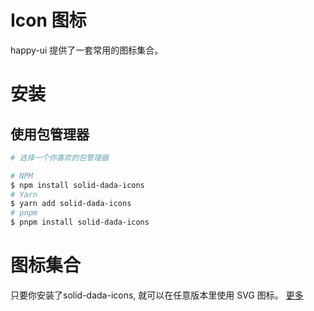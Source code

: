 # Icon 图标
happy-ui 提供了一套常用的图标集合。

# 安装
## 使用包管理器

```bash
# 选择一个你喜欢的包管理器

# NPM
$ npm install solid-dada-icons
# Yarn
$ yarn add solid-dada-icons
# pnpm
$ pnpm install solid-dada-icons
```

# 图标集合
只要你安装了solid-dada-icons, 就可以在任意版本里使用 SVG 图标。
[更多](https://element-plus.gitee.io/zh-CN/component/icon.html#icon-collection)

